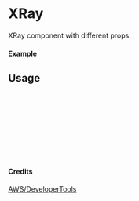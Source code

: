 
<Meta of={XRay} title="AWS/DeveloperTools/XRay" />

# XRay

XRay component with different props.

#### Example

<Canvas of={XRay.Primary} />

## Usage

```ts
import { XRay } from "yadl-ui";

const Example = () => {
  return (
      <XRay />
  );
};

export default Example;
```

#### Credits
[AWS/DeveloperTools](https://aws-icons.com/)
